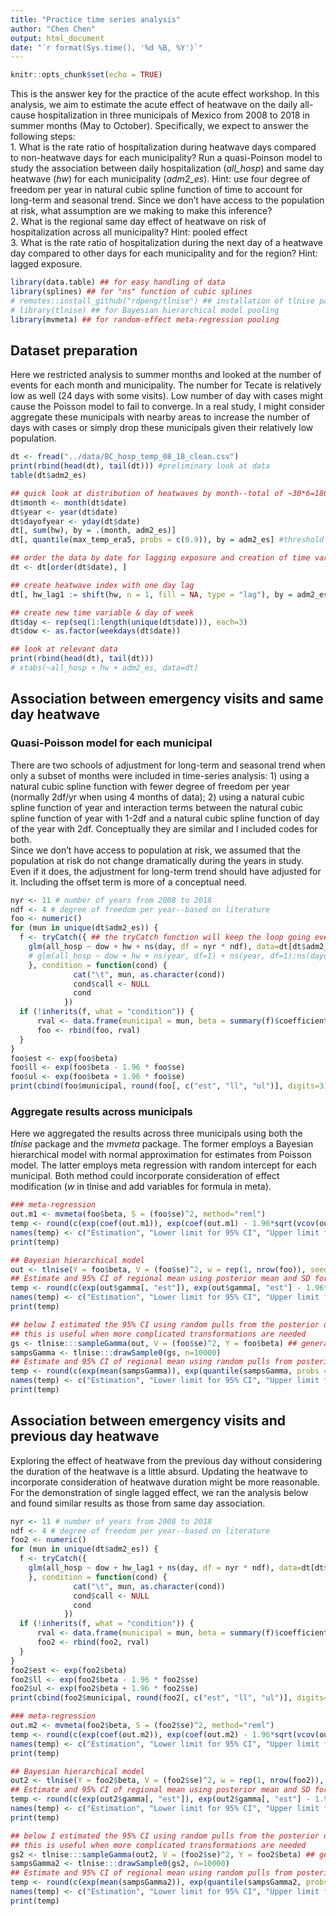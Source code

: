 ```yaml
---
title: "Practice time series analysis"
author: "Chen Chen"
output: html_document
date: "`r format(Sys.time(), '%d %B, %Y')`"
---
```


```r
knitr::opts_chunk$set(echo = TRUE)
```

This is the answer key for the practice of the acute effect workshop. In this analysis, we aim to estimate the acute effect of heatwave on the daily all-cause hospitalization in three municipals of Mexico from 2008 to 2018 in summer months (May to October). Specifically, we expect to answer the following steps:  
1. What is the rate ratio of hospitalization during heatwave days compared to non-heatwave days for each municipality? Run a quasi-Poinson model to study the association between daily hospitalization (*all_hosp*) and same day heatwave (*hw*) for each municipality (*adm2_es*). Hint: use four degree of freedom per year in natural cubic spline function of time to account for long-term and seasonal trend. Since we don't have access to the population at risk, what assumption are we making to make this inference?  
2. What is the regional same day effect of heatwave on risk of hospitalization across all municipality? Hint: pooled effect  
3. What is the rate ratio of hospitalization during the next day of a heatwave day compared to other days for each municipality and for the region? Hint: lagged exposure.  

```r
library(data.table) ## for easy handling of data
library(splines) ## for "ns" function of cubic splines
# remotes::install_github("rdpeng/tlnise") ## installation of tlnise package. There are other packages that conducts Bayesian hierarchical model as well (BUGS).
# library(tlnise) ## for Bayesian hierarchical model pooling
library(mvmeta) ## for random-effect meta-regression pooling
```


## Dataset preparation
Here we restricted analysis to summer months and looked at the number of events for each month and municipality. The number for Tecate is relatively low as well (24 days with some visits). Low number of day with cases might cause the Poisson model to fail to converge. In a real study, I might consider aggregate these municipals with nearby areas to increase the number of days with cases or simply drop these municipals given their relatively low population.
```r
dt <- fread("../data/BC_hosp_temp_08_18_clean.csv")
print(rbind(head(dt), tail(dt))) #preliminary look at data
table(dt$adm2_es)

## quick look at distribution of heatwaves by month--total of ~30*6=180 days per month
dt$month <- month(dt$date)
dt$year <- year(dt$date)
dt$dayofyear <- yday(dt$date)
dt[, sum(hw), by = .(month, adm2_es)]
dt[, quantile(max_temp_era5, probs = c(0.9)), by = adm2_es] #threshold values by municipal

## order the data by date for lagging exposure and creation of time variable later
dt <- dt[order(dt$date), ]

## create heatwave index with one day lag
dt[, hw_lag1 := shift(hw, n = 1, fill = NA, type = "lag"), by = adm2_es]

## create new time variable & day of week
dt$day <- rep(seq(1:length(unique(dt$date))), each=3)
dt$dow <- as.factor(weekdays(dt$date))

## look at relevant data
print(rbind(head(dt), tail(dt)))
# xtabs(~all_hosp + hw + adm2_es, data=dt)
```

## Association between emergency visits and same day heatwave
### Quasi-Poisson model for each municipal
There are two schools of adjustment for long-term and seasonal trend when only a subset of months were included in time-series analysis: 1) using a natural cubic spline function with fewer degree of freedom per year (normally 2df/yr when using 4 months of data);  2) using a natural cubic spline function of year and interaction terms between the natural cubic spline function of year with 1-2df and a natural cubic spline function of day of the year with 2df. Conceptually they are similar and I included codes for both.     
Since we don't have access to population at risk, we assumed that the population at risk do not change dramatically during the years in study. Even if it does, the adjustment for long-term trend should have adjusted for it. Including the offset term is more of a conceptual need.  
```r
nyr <- 11 # number of years from 2008 to 2018
ndf <- 4 # degree of freedom per year--based on literature
foo <- numeric()
for (mun in unique(dt$adm2_es)) {
  f <- tryCatch({ ## the tryCatch function will keep the loop going even when error occurs--useful when running a big loop
    glm(all_hosp ~ dow + hw + ns(day, df = nyr * ndf), data=dt[dt$adm2_es==mun, ], family = quasipoisson)
    # glm(all_hosp ~ dow + hw + ns(year, df=1) + ns(year, df=1):ns(dayofyear, df = ndf), data=dt[dt$adm2_es==mun, ], family = quasipoisson)
    }, condition = function(cond) {
              cat("\t", mun, as.character(cond))
              cond$call <- NULL
              cond
            })
  if (!inherits(f, what = "condition")) {
      rval <- data.frame(municipal = mun, beta = summary(f)$coefficients["hw", 1], se = summary(f)$coefficients["hw", 2], dispersion = summary(f)$dispersion)
      foo <- rbind(foo, rval)
  }
}
foo$est <- exp(foo$beta)
foo$ll <- exp(foo$beta - 1.96 * foo$se)
foo$ul <- exp(foo$beta + 1.96 * foo$se)
print(cbind(foo$municipal, round(foo[, c("est", "ll", "ul")], digits=3)))
```

### Aggregate results across municipals
Here we aggregated the results across three municipals using both the *tlnise* package and the *mvmeta* package. The former employs a Bayesian hierarchical model with normal approximation for estimates from Poisson model. The latter employs meta regression with random intercept for each municipal. Both method could incorporate consideration of effect modification (*w* in tlnise and add variables for formula in meta).  
```r
### meta-regression
out.m1 <- mvmeta(foo$beta, S = (foo$se)^2, method="reml")
temp <- round(c(exp(coef(out.m1)), exp(coef(out.m1) - 1.96*sqrt(vcov(out.m1))),  exp(coef(out.m1) + 1.96*sqrt(vcov(out.m1)))), digits=3)
names(temp) <- c("Estimation", "Lower limit for 95% CI", "Upper limit for 95% CI")
print(temp)
```

```r
## Bayesian hierarchical model
out <- tlnise(Y = foo$beta, V = (foo$se)^2, w = rep(1, nrow(foo)), seed=1234, maxiter = 5000, prnt = FALSE)
## Estimate and 95% CI of regional mean using posterior mean and SD for stage-two gamma
temp <- round(c(exp(out$gamma[, "est"]), exp(out$gamma[, "est"] - 1.96*out$gamma[, "se"]), exp(out$gamma[, "est"] + 1.96*out$gamma[, "se"])), digits=3)
names(temp) <- c("Estimation", "Lower limit for 95% CI", "Upper limit for 95% CI")
print(temp)

## below I estimated the 95% CI using random pulls from the posterior distribution
## this is useful when more complicated transformations are needed
gs <- tlnise:::sampleGamma(out, V = (foo$se)^2, Y = foo$beta) ## generate samples of gammastar, Dstar from equation (14) of Everson & Morris
sampsGamma <- tlnise:::drawSample0(gs, n=10000)
## Estimate and 95% CI of regional mean using random pulls from posterior distribution
temp <- round(c(exp(mean(sampsGamma)), exp(quantile(sampsGamma, probs = c(0.025, 0.975)))), digits=3)
names(temp) <- c("Estimation", "Lower limit for 95% CI", "Upper limit for 95% CI")
print(temp)
```




## Association between emergency visits and previous day heatwave
Exploring the effect of heatwave from the previous day without considering the duration of the heatwave is a little absurd. Updating the heatwave to incorporate consideration of heatwave duration might be more reasonable. For the demonstration of single lagged effect, we ran the analysis below and found similar results as those from same day association.  
```r
nyr <- 11 # number of years from 2008 to 2018
ndf <- 4 # degree of freedom per year--based on literature
foo2 <- numeric()
for (mun in unique(dt$adm2_es)) {
  f <- tryCatch({
    glm(all_hosp ~ dow + hw_lag1 + ns(day, df = nyr * ndf), data=dt[dt$adm2_es==mun, ], family = quasipoisson)
    }, condition = function(cond) {
              cat("\t", mun, as.character(cond))
              cond$call <- NULL
              cond
            })
  if (!inherits(f, what = "condition")) {
      rval <- data.frame(municipal = mun, beta = summary(f)$coefficients["hw_lag1", 1], se = summary(f)$coefficients["hw_lag1", 2], dispersion = summary(f)$dispersion)
      foo2 <- rbind(foo2, rval)
  }
}
foo2$est <- exp(foo2$beta)
foo2$ll <- exp(foo2$beta - 1.96 * foo2$se)
foo2$ul <- exp(foo2$beta + 1.96 * foo2$se)
print(cbind(foo2$municipal, round(foo2[, c("est", "ll", "ul")], digits=3)))
```

```r
### meta-regression
out.m2 <- mvmeta(foo2$beta, S = (foo2$se)^2, method="reml")
temp <- round(c(exp(coef(out.m2)), exp(coef(out.m2) - 1.96*sqrt(vcov(out.m2))),  exp(coef(out.m2) + 1.96*sqrt(vcov(out.m2)))), digits=3)
names(temp) <- c("Estimation", "Lower limit for 95% CI", "Upper limit for 95% CI")
print(temp)
```

```r
## Bayesian hierarchical model
out2 <- tlnise(Y = foo2$beta, V = (foo2$se)^2, w = rep(1, nrow(foo2)), seed=1234, maxiter = 5000, prnt = FALSE)
## Estimate and 95% CI of regional mean using posterior mean and SD for stage-two gamma
temp <- round(c(exp(out2$gamma[, "est"]), exp(out2$gamma[, "est"] - 1.96*out2$gamma[, "se"]), exp(out2$gamma[, "est"] + 1.96*out2$gamma[, "se"])), digits=3)
names(temp) <- c("Estimation", "Lower limit for 95% CI", "Upper limit for 95% CI")
print(temp)

## below I estimated the 95% CI using random pulls from the posterior distribution
## this is useful when more complicated transformations are needed
gs2 <- tlnise:::sampleGamma(out2, V = (foo2$se)^2, Y = foo2$beta) ## generate samples of gammastar, Dstar from equation (14) of Everson & Morris
sampsGamma2 <- tlnise:::drawSample0(gs2, n=10000)
## Estimate and 95% CI of regional mean using random pulls from posterior distribution
temp <- round(c(exp(mean(sampsGamma2)), exp(quantile(sampsGamma2, probs = c(0.025, 0.975)))), digits=3)
names(temp) <- c("Estimation", "Lower limit for 95% CI", "Upper limit for 95% CI")
print(temp)
```


